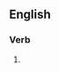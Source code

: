 ==English==

===Verb===
{{head|en|present participle}}

# {{present participle of|underplay|lang=en|nocat=1}}